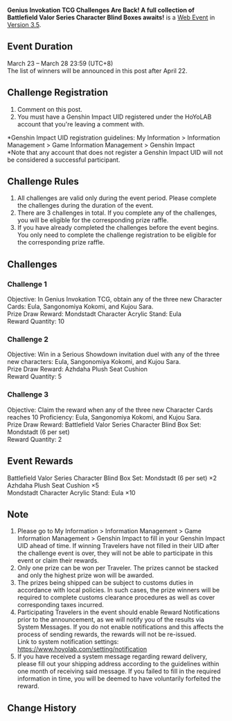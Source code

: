{{Event
|name              = Genius Invokation TCG Challenges Are Back! A full collection of Battlefield Valor Series Character Blind Boxes awaits!
|image             = Genius Invokation TCG Challenges Are Back! A full collection of Battlefield Valor Series Character Blind Boxes awaits!.png
|type              = Web
|group             = Submission
|time_known        = yes
|time_start        = 2023-03-23 12:00:00
|time_start_offset = GMT+8
|time_end          = 2023-03-28 23:59:59
|time_end_offset   = GMT+8
|link              = https://www.hoyolab.com/article/17209981
}}
{{Description|Olah, card players! I'm here to play the card game with you once again!<br>I heard that in Version 3.5 of Genshin Impact, there are three new Character Cards available: Eula, Sangonomiya Kokomi, and Kujou Sara. Did you get these cards yet?<br>I've prepared new Genius Invokation TCG challenges for everyone! If you can successfully complete them, you will have the chance to win amazing merchandise rewards! Come check them out!}}
'''Genius Invokation TCG Challenges Are Back! A full collection of Battlefield Valor Series Character Blind Boxes awaits!''' is a [[Web Event]] in [[Version 3.5]].

==Event Duration==
March 23 – March 28 23:59 (UTC+8)<br>
The list of winners will be announced in this post after April 22.

==Challenge Registration==
# Comment on this post.
# You must have a Genshin Impact UID registered under the HoYoLAB account that you're leaving a comment with.
<nowiki>*</nowiki>Genshin Impact UID registration guidelines: My Information > Information Management > Game Information Management > Genshin Impact<br>
<nowiki>*</nowiki>Note that any account that does not register a Genshin Impact UID will not be considered a successful participant.

==Challenge Rules==
# All challenges are valid only during the event period. Please complete the challenges during the duration of the event.
# There are 3 challenges in total. If you complete any of the challenges, you will be eligible for the corresponding prize raffle.
# If you have already completed the challenges before the event begins. You only need to complete the challenge registration to be eligible for the corresponding prize raffle.

==Challenges==
===Challenge 1===
Objective: In Genius Invokation TCG, obtain any of the three new Character Cards: Eula, Sangonomiya Kokomi, and Kujou Sara.<br>
Prize Draw Reward: Mondstadt Character Acrylic Stand: Eula<br>
Reward Quantity: 10

===Challenge 2===
Objective: Win in a Serious Showdown invitation duel with any of the three new characters: Eula, Sangonomiya Kokomi, and Kujou Sara.<br>
Prize Draw Reward: Azhdaha Plush Seat Cushion<br>
Reward Quantity: 5

===Challenge 3===
Objective: Claim the reward when any of the three new Character Cards reaches 10 Proficiency: Eula, Sangonomiya Kokomi, and Kujou Sara.<br>
Prize Draw Reward: Battlefield Valor Series Character Blind Box Set: Mondstadt (6 per set)<br>
Reward Quantity: 2

==Event Rewards==
Battlefield Valor Series Character Blind Box Set: Mondstadt (6 per set) ×2<br>
Azhdaha Plush Seat Cushion ×5<br>
Mondstadt Character Acrylic Stand: Eula ×10

==Note==
# Please go to My Information > Information Management > Game Information Management > Genshin Impact to fill in your Genshin Impact UID ahead of time. If winning Travelers have not filled in their UID after the challenge event is over, they will not be able to participate in this event or claim their rewards.
# Only one prize can be won per Traveler. The prizes cannot be stacked and only the highest prize won will be awarded.
# The prizes being shipped can be subject to customs duties in accordance with local policies. In such cases, the prize winners will be required to complete customs clearance procedures as well as cover corresponding taxes incurred.
# Participating Travelers in the event should enable Reward Notifications prior to the announcement, as we will notify you of the results via System Messages. If you do not enable notifications and this affects the process of sending rewards, the rewards will not be re-issued.<br>Link to system notification settings: https://www.hoyolab.com/setting/notification
# If you have received a system message regarding reward delivery, please fill out your shipping address according to the guidelines within one month of receiving said message. If you failed to fill in the required information in time, you will be deemed to have voluntarily forfeited the reward.

==Change History==
{{Change History|3.5}}